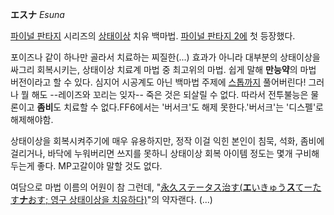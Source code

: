 '''エスナ''' ''Esuna''

[[파이널 판타지]] 시리즈의 [[상태이상]] 치유 백마법. [[파이널 판타지 2]]에 첫 등장했다. 

포이즈나 같이 하나만 골라서 치료하는 찌질한(...) 효과가 아니라 대부분의 상태이상을 싸그리 회복시키는, 상태이상 치료계 마법 중 최고위의 마법. 쉽게 말해 '''만능약'''의 마법 버전이라고 할 수 있다. 심지어 시공계도 아닌 백마법 주제에 [[스톱]]까지 풀어버린다! 그러나 뭘 해도 --레이즈와 꼬리는 잊자-- 죽은 것은 되살릴 수 없다. 따라서 전투불능은 물론이고 '''좀비'''도 치료할 수 없다.FF6에서는 '버서크'도 해제 못한다.'버서크'는 '디스펠'로 해제해야함.

상태이상을 회복시켜주기에 매우 유용하지만, 정작 이걸 익힌 본인이 침묵, 석화, 좀비에 걸리거나, 바닥에 누워버리면 쓰지를 못하니 상태이상 회복 아이템 정도는 몇개 구비해두는게 좋다. MP고갈이야 말할 것도 없다.

여담으로 마법 이름의 어원이 참 그런데, "[http://naridy.egloos.com/3936651 永久ステータス治す('''エ'''いきゅう'''ス'''てーたす'''ナ'''おす; 영구 상태이상을 치유하다)]"의 약자랜다. (...)
